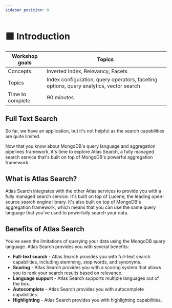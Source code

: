 ```yaml
---
sidebar_position: 0
---
```


# 🟩 Introduction

|Workshop goals|Topics|
|-|-|
|Concepts|Inverted Index, Relevancy, Facets|
|Topics|Index configuration, query operators, faceting options, query analytics, vector search|
|Time to complete|90 minutes|

## Full Text Search

So far, we have an application, but it's not helpful as the search capabilities are quite limited.

Now that you know about MongoDB's query language and aggregation pipelines framework,
it's time to explore Atlas Search, a fully managed search service that's built on top
of MongoDB's powerful aggregation framework.

## What is Atlas Search?

Atlas Search integrates with the other Atlas services to provide you with a fully managed search service.
It's built on top of Lucene, the leading open-source search engine library. It's also built on top of MongoDB's
aggregation framework, which means that you can use the same query language that you've used to powerfully
search your data.

## Benefits of Atlas Search

You've seen the limitations of querying your data using the MongoDB query language. Atlas Search provides you with several benefits:
* **Full-text search** - Atlas Search provides you with full-text search capabilities, including stemming, stop words, and synonyms.
* **Scoring** - Atlas Search provides you with a scoring system that allows you to rank your search results based on relevance.
* **Language support** - Atlas Search supports multiple languages out of the box.
* **Autocomplete** - Atlas Search provides you with autocomplete capabilities.
* **Highlighting** - Atlas Search provides you with highlighting capabilities.